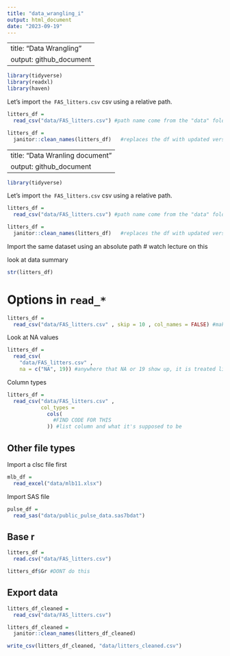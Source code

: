 ```yaml
---
title: "data_wrangling_i"
output: html_document
date: "2023-09-19"
---
```


---
title: "Data Wrangling"
output: github_document
---

```r
library(tidyverse)
library(readxl)
library(haven)
```

Let's import `the FAS_litters.csv` csv using a relative path. 

```r
litters_df = 
  read_csv("data/FAS_litters.csv") #path name come from the "data" folder that we created in the repo folder on deskstop, that's why we put it there

litters_df = 
  janitor::clean_names(litters_df)   #replaces the df with updated version. we could load the library called "janitor", but we dont need allll the functions so we are just calling clean_names by using the :: notation
```

---
title: "Data Wranling document"
output: github_document
---

```r
library(tidyverse)
```

Let's import `the FAS_litters.csv` csv using a relative path. 

```r
litters_df = 
  read_csv("data/FAS_litters.csv") #path name come from the "data" folder that we created in the repo folder on deskstop, that's why we put it there

litters_df = 
  janitor::clean_names(litters_df)   #replaces the df with updated version. we could load the library called "janitor", but we dont need allll the functions so we are just calling clean_names by using the :: notation
```

Import the same dataset using an absolute path 
# watch lecture on this


look at data summary
```r
str(litters_df)
```

# Options in `read_*`

```r
litters_df = 
  read_csv("data/FAS_litters.csv" , skip = 10 , col_names = FALSE) #makes up column names but...
```

Look at NA values

```r
litters_df = 
  read_csv(
    "data/FAS_litters.csv" ,
    na = c("NA", 19)) #anywhere that NA or 19 show up, it is treated like a missing value
```


Column types 

```r
litters_df = 
  read_csv("data/FAS_litters.csv" , 
           col_types = 
             cols(
               #FIND CODE FOR THIS
             )) #list column and what it's supposed to be

```


## Other file types 

Import a clsc file first

```r
mlb_df = 
  read_excel("data/mlb11.xlsx")
```

Import SAS file 
```r
pulse_df = 
  read_sas("data/public_pulse_data.sas7bdat")
```

## Base r

```r
litters_df = 
  read.csv("data/FAS_litters.csv")

litters_df$Gr #DONT do this
```

## Export data


```r
litters_df_cleaned = 
  read_csv("data/FAS_litters.csv")

litters_df_cleaned =
  janitor::clean_names(litters_df_cleaned)

write_csv(litters_df_cleaned, "data/litters_cleaned.csv")
```
